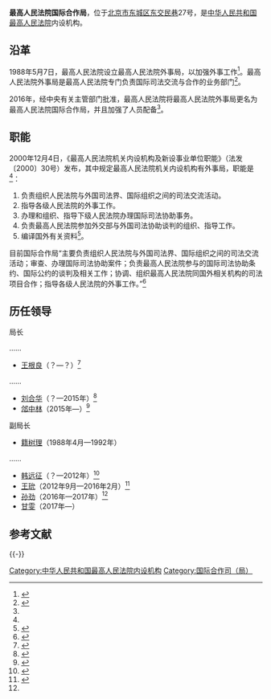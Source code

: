 {{Infobox PRCG
|机构名称=最高人民法院国际合作局
|标志1=Red star.svg
|标志1说明=
|职位1=局长
|人员1=[[郃中林|郃中林]]
|职位2=
|人员2=
|人数2=
|业务上级机构=
|组织上级机构=
|上级机构=[[中华人民共和国最高人民法院|中华人民共和国最高人民法院]]
|机构类型=最高人民法院内设机构
|行政级别=
|成立时间=
|地址1=[[北京市|北京市]][[东城区_(北京市)|东城区]][[东交民巷|东交民巷]]27号
|邮编1=
|电话0=
|电话1={{Tel|86|10|}}
|传真1=
|官网=
}}
'''最高人民法院国际合作局'''，位于[[北京市|北京市]][[东城区_(北京市)|东城区]][[东交民巷|东交民巷]]27号，是[[中华人民共和国最高人民法院|中华人民共和国最高人民法院]]内设机构。

==沿革==
1988年5月7日，最高人民法院设立最高人民法院外事局，以加强外事工作<ref>{{Cite web |url = http://rmfyb.chinacourt.org/paper/html/2014-11/23/content_90796.htm?div=-1 |title = 最高人民法院机构设置简史 |author =  |date = 2014-11-23 |publisher = 人民法院报 |language =  |accessdate =  |quote =  |archive-date = 2020-11-04 |archive-url = https://web.archive.org/web/20201104154950/http://rmfyb.chinacourt.org/paper/html/2014-11/23/content_90796.htm?div=-1 |dead-url = no }}</ref>。最高人民法院外事局是最高人民法院专门负责国际司法交流与合作的业务部门<ref name=pp>{{Cite web |url = http://www.thepaper.cn/newsDetail_forward_1465095_1 |title = 最高法外事局更名为国际合作局，专责国际司法交流与合作 |author =  |date = 2016-05-05 |publisher = 澎湃新闻 |language =  |accessdate =  |quote =  |archive-date = 2019-06-12 |archive-url = https://web.archive.org/web/20190612032053/http://www.thepaper.cn/newsDetail_forward_1465095_1 |dead-url = no }}</ref>。

2016年，经中央有关主管部门批准，最高人民法院将最高人民法院外事局更名为最高人民法院国际合作局，并且加强了人员配备<ref name=pp/>。

==职能==
2000年12月4日，《最高人民法院机关内设机构及新设事业单位职能》（法发〔2000〕30号）发布，其中规定最高人民法院机关内设机构有外事局，职能是<ref name=zhineng/>：
#负责组织人民法院与外国司法界、国际组织之间的司法交流活动。
#指导各级人民法院的外事工作。
#办理和组织、指导下级人民法院办理国际司法协助事务。
#负责最高人民法院参加外交部与外国司法协助谈判的组织、指导工作。
#编译国外有关资料<ref name=zhineng>{{Cite web |url = http://www.pkulaw.cn/fulltext_form.aspx?Gid=124743 |title = 最高人民法院机关内设机构及新设事业单位职能 |author =  |date =  |publisher = 北大法宝 |language =  |accessdate = 2017-04-05 |quote =  |archive-date = 2020-05-09 |archive-url = https://web.archive.org/web/20200509020535/http://www.pkulaw.cn/fulltext_form.aspx?Gid=124743 |dead-url = no }}</ref>。

目前国际合作局“主要负责组织人民法院与外国司法界、国际组织之间的司法交流活动；审查、办理国际司法协助案件；负责最高人民法院参与的国际司法协助条约、国际公约的谈判及相关工作；协调、组织最高人民法院同国外相关机构的司法项目合作；指导各级人民法院的外事工作。”<ref>{{Cite web |url = http://www.court.gov.cn/jigou-fayuanjigou-zhineng-25.html |title = 国际合作局 |author =  |date =  |publisher = 中华人民共和国最高人民法院 |language =  |accessdate = 2017-04-05 |quote =  |archive-date = 2020-07-03 |archive-url = https://web.archive.org/web/20200703061618/http://www.court.gov.cn/jigou-fayuanjigou-zhineng-25.html |dead-url = no }}</ref>

==历任领导==
{{col-begin}}
{{col-2}}
;局长

……
*[[王根良|王根良]]（？—？）<ref>{{Cite web  |url =http://www.chinacourt.org/law/detail/1996/02/id/24597.shtml  |title =最高人民法院关于全国法院司法协助座谈会纪要  |author =  |date =1996-02-07  |publisher =中国法院网  |language =  |accessdate =  |quote =  |archive-date =2019-06-26  |archive-url =https://web.archive.org/web/20190626193257/https://www.chinacourt.org/law/detail/1996/02/id/24597.shtml  |dead-url =no  }}</ref>
……
*[[刘合华|刘合华]]（？—2015年）<ref>{{Cite web |url = http://www.court.gov.cn/shenpan-xiangqing-6717.html |title = 中国法院国际交流与合作成绩斐然 |author =  |date = 2014-09-18 |publisher = 中华人民共和国最高人民法院 |language =  |accessdate =  |quote =  |archive-date = 2019-06-04 |archive-url = https://web.archive.org/web/20190604212735/http://www.court.gov.cn/shenpan-xiangqing-6717.html |dead-url = no }}</ref>
*[[郃中林|郃中林]]（2015年—）<ref name=nsjg>{{Cite web|url =  http://www.court.gov.cn/jigou-fayuanbumen.html|title =  最高人民法院内设机构主要人员|author =  |date =  |publisher =  中华人民共和国最高人民法院|language =  |accessdate =  2017-04-06|quote =  |archive-date =  2020-11-04|archive-url =  https://web.archive.org/web/20201104190356/http://www.court.gov.cn/jigou-fayuanbumen.html|dead-url =  no}}</ref>

{{col-2}}
;副局长
*[[籍树理|籍树理]]（1988年4月—1992年）
……
*[[韩远征|韩远征]]（？—2012年）<ref>{{Cite web|url = http://www.gd-info.gov.cn/shtml/ftq/ftdsj/2016/08/18/173741.shtml|title = 2006年|author = |date = 2016-08-18|publisher = 福田区地情网|language = |accessdate = |quote = }}{{Dead link|date=2018年10月 |bot=InternetArchiveBot |fix-attempted=yes }}</ref>
*[[王玧|王玧]]（2012年9月—2016年2月）<ref>{{Cite web |url = http://www.cietac.org/index.php?g=User&m=Arbitrator&a=info&l=cn&userId=32091 |title = 仲裁员简历：王玧 |author =  |date =  |publisher =  中国国际经济贸易仲裁委员会 |language =  |accessdate =2017-04-06  |quote =  }}</ref>
*[[孙劲|孙劲]]（2016年—2017年）<ref name=nsjg/>
*[[甘雯|甘雯]]（2017年—）

{{col-end}}

== 参考文献 ==
{{Reflist|30em}}

{{-}}
{{中华人民共和国法院|最}}

[[Category:中华人民共和国最高人民法院内设机构|Category:中华人民共和国最高人民法院内设机构]]
[[Category:国际合作司（局）|Category:国际合作司（局）]]